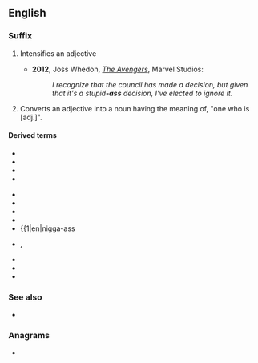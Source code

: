 {{also|ass|Ass|áss|äss|Äss|ašs|aß}}
==English==

===Suffix===
{{en-suffix}}

# {{lb|en|North America|slang|vulgar}} Intensifies an adjective
#*'''2012''', Joss Whedon, [[:w:en:The_Avengers_(2012_film)|''The Avengers'']], Marvel Studios:
#*:''I recognize that the council has made a decision, but given that it's a stupid'''-ass''' decision, I've elected to ignore it.''
# {{lb|en|North America|slang|vulgar}} Converts an adjective into a noun having the meaning of, "one who is [adj.]".

====Derived terms====
{{der-top3}}
* {{l|en|badass}}
* {{l|en|big-ass}}
* {{l|en|bomb-ass}}
* {{l|en|cheapass}}
{{der-mid3}}
* {{l|en|crazy-ass}}
* {{l|en|dumbass}}
* {{l|en|fat-ass}}
* {{l|en|gay-ass}}
* {{1|en|nigga-ass
{{der-mid3}} 
* {{l|en|jiveass}}, {{l|en|jive-ass}}
* {{l|en|strange-ass}}
* {{l|en|weird-ass}}
* {{l|en|wiseass}}
{{der-bottom}}

===See also===
* {{l|en|-assed}}

===Anagrams===
* {{anagrams|en|SAS|SSA|Sas}}